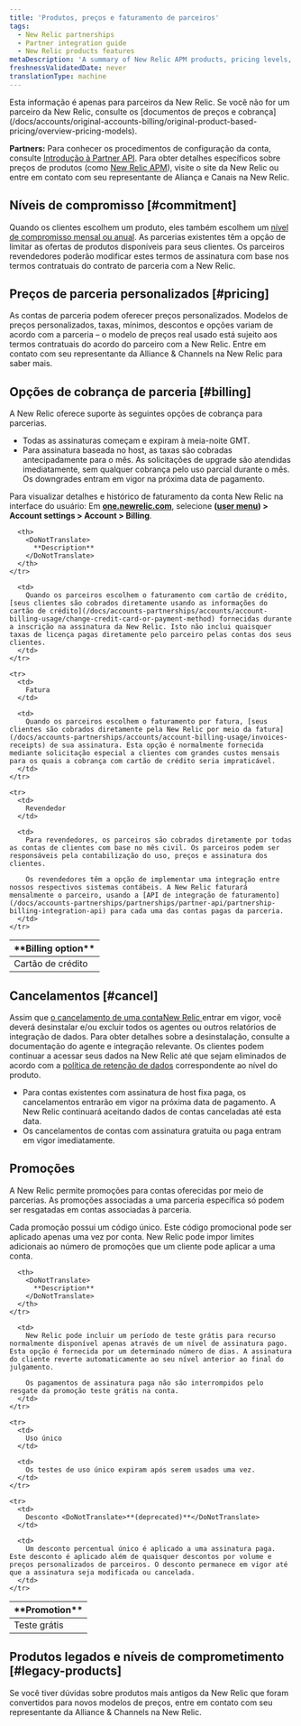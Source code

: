 ```yaml
---
title: 'Produtos, preços e faturamento de parceiros'
tags:
  - New Relic partnerships
  - Partner integration guide
  - New Relic products features
metaDescription: 'A summary of New Relic APM products, pricing levels, and billing options for partners and their customers.'
freshnessValidatedDate: never
translationType: machine
---
```


<Callout variant="important">
  Esta informação é apenas para parceiros da New Relic. Se você não for um parceiro da New Relic, consulte os [documentos de preços e cobrança](/docs/accounts/original-accounts-billing/original-product-based-pricing/overview-pricing-models).
</Callout>

<DoNotTranslate>**Partners:**</DoNotTranslate> Para conhecer os procedimentos de configuração da conta, consulte [Introdução à Partner API](/docs/new-relic-partnerships/partner-integration-guide/partner-account-maintenance/partner-api). Para obter detalhes específicos sobre preços de produtos (como [New Relic APM](http://newrelic.com/application-monitoring/pricing)), visite o site da New Relic ou entre em contato com seu representante de Aliança e Canais na New Relic.

## Níveis de compromisso [#commitment]

Quando os clientes escolhem um produto, eles também escolhem um [nível de compromisso mensal ou anual](/docs/accounts-partnerships/accounts/account-billing-usage/account-pricing-billing-options). As parcerias existentes têm a opção de limitar as ofertas de produtos disponíveis para seus clientes. Os parceiros revendedores poderão modificar estes termos de assinatura com base nos termos contratuais do contrato de parceria com a New Relic.

## Preços de parceria personalizados [#pricing]

As contas de parceria podem oferecer preços personalizados. Modelos de preços personalizados, taxas, mínimos, descontos e opções variam de acordo com a parceria – o modelo de preços real usado está sujeito aos termos contratuais do acordo do parceiro com a New Relic. Entre em contato com seu representante da Alliance & Channels na New Relic para saber mais.

## Opções de cobrança de parceria [#billing]

A New Relic oferece suporte às seguintes opções de cobrança para parcerias.

* Todas as assinaturas começam e expiram à meia-noite GMT.
* Para assinatura baseada no host, as taxas são cobradas antecipadamente para o mês. As solicitações de upgrade são atendidas imediatamente, sem qualquer cobrança pelo uso parcial durante o mês. Os downgrades entram em vigor na próxima data de pagamento.

Para visualizar detalhes e histórico de faturamento da conta New Relic na interface do usuário: Em <DoNotTranslate>**[one.newrelic.com](https://one.newrelic.com/all-capabilities)**</DoNotTranslate>, selecione <DoNotTranslate>**([user menu](/docs/accounts/accounts-billing/general-account-settings/intro-account-settings)) > Account settings > Account > Billing**</DoNotTranslate>.

<table>
  <thead>
    <tr>
      <th width={200}>
        <DoNotTranslate>
          **Billing option**
        </DoNotTranslate>
      </th>

      <th>
        <DoNotTranslate>
          **Description**
        </DoNotTranslate>
      </th>
    </tr>
  </thead>

  <tbody>
    <tr>
      <td>
        Cartão de crédito
      </td>

      <td>
        Quando os parceiros escolhem o faturamento com cartão de crédito, [seus clientes são cobrados diretamente usando as informações do cartão de crédito](/docs/accounts-partnerships/accounts/account-billing-usage/change-credit-card-or-payment-method) fornecidas durante a inscrição na assinatura da New Relic. Isto não inclui quaisquer taxas de licença pagas diretamente pelo parceiro pelas contas dos seus clientes.
      </td>
    </tr>

    <tr>
      <td>
        Fatura
      </td>

      <td>
        Quando os parceiros escolhem o faturamento por fatura, [seus clientes são cobrados diretamente pela New Relic por meio da fatura](/docs/accounts-partnerships/accounts/account-billing-usage/invoices-receipts) de sua assinatura. Esta opção é normalmente fornecida mediante solicitação especial a clientes com grandes custos mensais para os quais a cobrança com cartão de crédito seria impraticável.
      </td>
    </tr>

    <tr>
      <td>
        Revendedor
      </td>

      <td>
        Para revendedores, os parceiros são cobrados diretamente por todas as contas de clientes com base no mês civil. Os parceiros podem ser responsáveis pela contabilização do uso, preços e assinatura dos clientes.

        Os revendedores têm a opção de implementar uma integração entre nossos respectivos sistemas contábeis. A New Relic faturará mensalmente o parceiro, usando a [API de integração de faturamento](/docs/accounts-partnerships/partnerships/partner-api/partnership-billing-integration-api) para cada uma das contas pagas da parceria.
      </td>
    </tr>
  </tbody>
</table>

## Cancelamentos [#cancel]

Assim que [o cancelamento de uma contaNew Relic ](/docs/accounts-partnerships/accounts/account-maintenance/cancel-or-delete-your-new-relic-account)entrar em vigor, você deverá desinstalar e/ou excluir todos os agentes ou outros relatórios de integração de dados. Para obter detalhes sobre a desinstalação, consulte a documentação do agente e integração relevante. Os clientes podem continuar a acessar seus dados na New Relic até que sejam eliminados de acordo com a [política de retenção de dados](/docs/accounts-partnerships/accounts/account-billing-usage/data-retention) correspondente ao nível do produto.

* Para contas existentes com assinatura de host fixa paga, os cancelamentos entrarão em vigor na próxima data de pagamento. A New Relic continuará aceitando dados de contas canceladas até esta data.
* Os cancelamentos de contas com assinatura gratuita ou paga entram em vigor imediatamente.

## Promoções

A New Relic permite promoções para contas oferecidas por meio de parcerias. As promoções associadas a uma parceria específica só podem ser resgatadas em contas associadas à parceria.

Cada promoção possui um código único. Este código promocional pode ser aplicado apenas uma vez por conta. New Relic pode impor limites adicionais ao número de promoções que um cliente pode aplicar a uma conta.

<table>
  <thead>
    <tr>
      <th width={200}>
        <DoNotTranslate>
          **Promotion**
        </DoNotTranslate>
      </th>

      <th>
        <DoNotTranslate>
          **Description**
        </DoNotTranslate>
      </th>
    </tr>
  </thead>

  <tbody>
    <tr>
      <td>
        Teste grátis
      </td>

      <td>
        New Relic pode incluir um período de teste grátis para recurso normalmente disponível apenas através de um nível de assinatura pago. Esta opção é fornecida por um determinado número de dias. A assinatura do cliente reverte automaticamente ao seu nível anterior ao final do julgamento.

        Os pagamentos de assinatura paga não são interrompidos pelo resgate da promoção teste grátis na conta.
      </td>
    </tr>

    <tr>
      <td>
        Uso único
      </td>

      <td>
        Os testes de uso único expiram após serem usados uma vez.
      </td>
    </tr>

    <tr>
      <td>
        Desconto <DoNotTranslate>**(deprecated)**</DoNotTranslate>
      </td>

      <td>
        Um desconto percentual único é aplicado a uma assinatura paga. Este desconto é aplicado além de quaisquer descontos por volume e preços personalizados de parceiros. O desconto permanece em vigor até que a assinatura seja modificada ou cancelada.
      </td>
    </tr>
  </tbody>
</table>

## Produtos legados e níveis de comprometimento [#legacy-products]

Se você tiver dúvidas sobre produtos mais antigos da New Relic que foram convertidos para novos modelos de preços, entre em contato com seu representante da Alliance & Channels na New Relic.